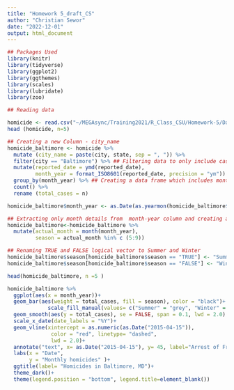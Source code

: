 ```yaml
---
title: "Homework 5_draft_CS"
author: "Christian Sewor"
date: "2022-12-01"
output: html_document
---
```


```r
## Packages Used
library(knitr)
library(tidyverse)
library(ggplot2)
library(ggthemes)
library(scales)
library(lubridate)
library(zoo)
```


```r
## Reading data

homicide <- read.csv("~/MEGAsync/Training2021/R_Class_CSU/Homework-5/Data/homicide-data.csv")
head (homicide, n=5)
```

```r

## Creating a new Column - city_name
homicide_baltimore <- homicide %>% 
  mutate (city_name = paste(city, state, sep = ", ")) %>% 
  filter(city == "Baltimore") %>% ## Filtering data to only include cases in Baltimore
  mutate(reported_date = ymd(reported_date),
         month_year = format_ISO8601(reported_date, precision = "ym")) %>% ##Reassigning column as date class and extracting month and year details into a new column
  group_by(month_year) %>% ## Creating a data frame which includes month and year details and case counts 
  count() %>% 
  rename (total_cases = n) 

homicide_baltimore$month_year <- as.Date(as.yearmon(homicide_baltimore$month_year), frac = 1) ## Reassigning newly created month year column as a date class

## Extracting only month details from  month-year column and creating a new variable for season
homicide_baltimore<-homicide_baltimore %>% 
  mutate(actual_month = month(month_year),
         season = actual_month %in% c (5:9)) 

## Renaming TRUE and FALSE logical vector to Summer and Winter
homicide_baltimore$season[homicide_baltimore$season == "TRUE"] <- "Summer"
homicide_baltimore$season[homicide_baltimore$season == "FALSE"] <- "Winter"

head(homicide_baltimore, n =5 )
```



```r

homicide_baltimore %>% 
  ggplot(aes(x = month_year))+
  geom_bar(aes(weight = total_cases, fill = season), color = "black")+
             scale_fill_manual(values= c("Summer" = "grey", "Winter" = "cadetblue3"))+
  geom_smooth(aes(y = total_cases), se = FALSE, span = 0.1, lwd = 2.0) +
  scale_x_date(date_labels = "%Y")+
  geom_vline(xintercept = as.numeric(as.Date("2015-04-15")), 
              color = "red", linetype= "dashed", 
              lwd = 2.0)+
  annotate("text", x= as.Date("2015-04-15"), y= 45, label="Arrest of Freddie Gray", color= "azure3", hjust= 1)+
  labs(x = "Date", 
       y = "Monthly homicides" )+
  ggtitle(label= "Homicides in Baltimore, MD")+
  theme_dark()+
  theme(legend.position = "bottom", legend.title=element_blank())
  
```